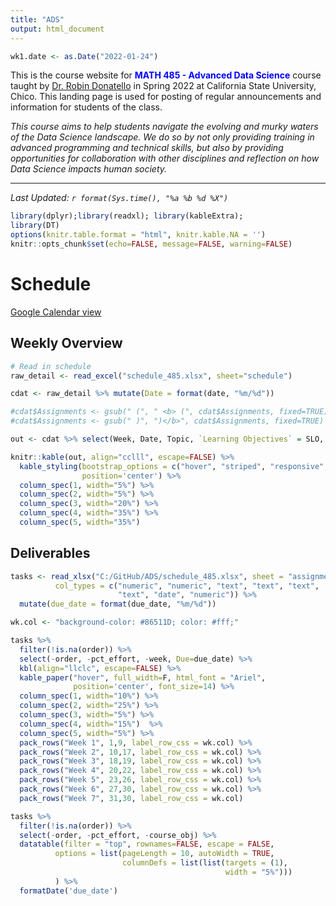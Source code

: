 ```yaml
---
title: "ADS"
output: html_document
---
```

```r
wk1.date <- as.Date("2022-01-24")
```

This is the course website for <span style="color:blue">**MATH 485 - Advanced Data Science**</span> course taught by [Dr. Robin Donatello](www.norcalbiostat.com) in Spring 2022 at California State University, Chico. This landing page is used for posting of regular announcements and information for students of the class. 

_This course aims to help students navigate the evolving and murky waters of the Data Science landscape. We do so by not only providing training in advanced programming and technical skills, but also by providing opportunities for collaboration with other disciplines and reflection on how Data Science impacts human society._

----
_Last Updated: `r format(Sys.time(), "%a %b %d %X")`_

```r
library(dplyr);library(readxl); library(kableExtra);
library(DT)
options(knitr.table.format = "html", knitr.kable.NA = '') 
knitr::opts_chunk$set(echo=FALSE, message=FALSE, warning=FALSE) 
```

# Schedule  {.tabset .tabset-fade .tabset-pills}

[Google Calendar view](https://calendar.google.com/calendar/u/0?cid=bWFpbC5jc3VjaGljby5lZHVfajg0NjlvamVhcHFyZXNiZWswdmxobzRxMjBAZ3JvdXAuY2FsZW5kYXIuZ29vZ2xlLmNvbQ)

## Weekly Overview 

```r
# Read in schedule
raw_detail <- read_excel("schedule_485.xlsx", sheet="schedule")

cdat <- raw_detail %>% mutate(Date = format(date, "%m/%d"))

#cdat$Assignments <- gsub(" (", " <b> (", cdat$Assignments, fixed=TRUE)
#cdat$Assignments <- gsub(" )", ")</b>", cdat$Assignments, fixed=TRUE)
```

```r
out <- cdat %>% select(Week, Date, Topic, `Learning Objectives` = SLO, Prepare)

knitr::kable(out, align="cclll", escape=FALSE) %>% 
  kable_styling(bootstrap_options = c("hover", "striped", "responsive", "bordered"), 
                position='center') %>% 
  column_spec(1, width="5%") %>% 
  column_spec(2, width="5%") %>% 
  column_spec(3, width="20%") %>% 
  column_spec(4, width="35%") %>% 
  column_spec(5, width="35%") 
```


## Deliverables

```r
tasks <- read_xlsx("C:/GitHub/ADS/schedule_485.xlsx", sheet = "assignments", 
          col_types = c("numeric", "numeric", "text", "text", "text", 
                        "text", "date", "numeric")) %>%
  mutate(due_date = format(due_date, "%m/%d"))
```

```r
wk.col <- "background-color: #86511D; color: #fff;"

tasks %>%
  filter(!is.na(order)) %>%
  select(-order, -pct_effort, -week, Due=due_date) %>%
  kbl(align="llclc", escape=FALSE) %>%
  kable_paper("hover", full_width=F, html_font = "Ariel",
              position='center', font_size=14) %>%
  column_spec(1, width="10%") %>%
  column_spec(2, width="25%") %>%
  column_spec(3, width="5%") %>%
  column_spec(4, width="15%")  %>%
  column_spec(5, width="5%") %>%
  pack_rows("Week 1", 1,9, label_row_css = wk.col) %>%
  pack_rows("Week 2", 10,17, label_row_css = wk.col) %>%
  pack_rows("Week 3", 18,19, label_row_css = wk.col) %>%
  pack_rows("Week 4", 20,22, label_row_css = wk.col) %>%
  pack_rows("Week 5", 23,26, label_row_css = wk.col) %>%
  pack_rows("Week 6", 27,30, label_row_css = wk.col) %>%
  pack_rows("Week 7", 31,30, label_row_css = wk.col)
```

```r
tasks %>% 
  filter(!is.na(order)) %>%
  select(-order, -pct_effort, -course_obj) %>% 
  datatable(filter = "top", rownames=FALSE, escape = FALSE,
          options = list(pageLength = 10, autoWidth = TRUE, 
                         columnDefs = list(list(targets = (1), 
                                                width = "5%")))
          ) %>%
  formatDate('due_date')
```

